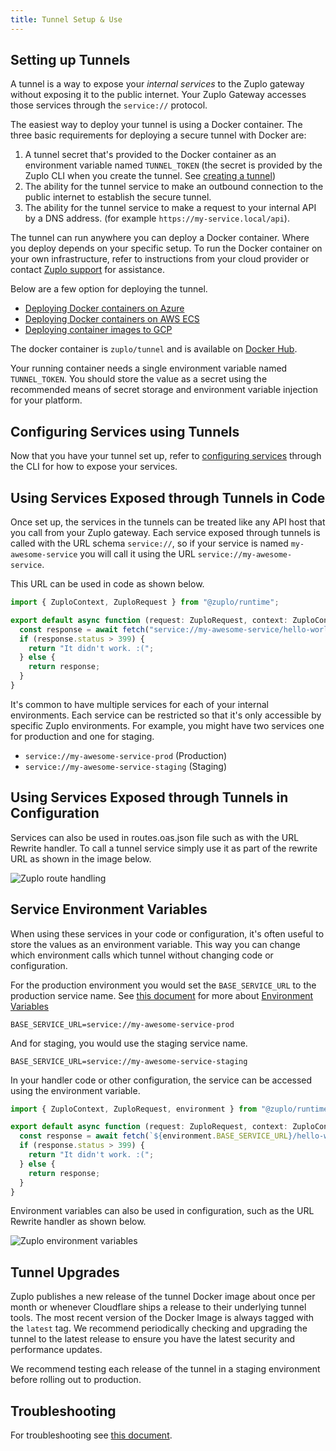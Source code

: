 ```yaml
---
title: Tunnel Setup & Use
---
```


<EnterpriseFeature name="Secure tunneling" />

## Setting up Tunnels

A tunnel is a way to expose your _internal services_ to the Zuplo gateway
without exposing it to the public internet. Your Zuplo Gateway accesses those
services through the `service://` protocol.

The easiest way to deploy your tunnel is using a Docker container. The three
basic requirements for deploying a secure tunnel with Docker are:

1. A tunnel secret that's provided to the Docker container as an environment
   variable named `TUNNEL_TOKEN` (the secret is provided by the Zuplo CLI when
   you create the tunnel. See
   [creating a tunnel](../cli/tunnels#creating-a-tunnel))
1. The ability for the tunnel service to make an outbound connection to the
   public internet to establish the secure tunnel.
1. The ability for the tunnel service to make a request to your internal API by
   a DNS address. (for example `https://my-service.local/api`).

The tunnel can run anywhere you can deploy a Docker container. Where you deploy
depends on your specific setup. To run the Docker container on your own
infrastructure, refer to instructions from your cloud provider or contact
[Zuplo support](mailto:support@zuplo.com) for assistance.

Below are a few option for deploying the tunnel.

- [Deploying Docker containers on Azure](https://docs.microsoft.com/en-us/learn/modules/run-docker-with-azure-container-instances/)
- [Deploying Docker containers on AWS ECS](https://docs.aws.amazon.com/AmazonECS/latest/userguide/getting-started.html)
- [Deploying container images to GCP](https://cloud.google.com/compute/docs/containers/deploying-containers)

The docker container is `zuplo/tunnel` and is available on
[Docker Hub](https://hub.docker.com/r/zuplo/tunnel).

Your running container needs a single environment variable named `TUNNEL_TOKEN`.
You should store the value as a secret using the recommended means of secret
storage and environment variable injection for your platform.

## Configuring Services using Tunnels

Now that you have your tunnel set up, refer to
[configuring services](../cli/tunnels#configuring-services) through the CLI for
how to expose your services.

## Using Services Exposed through Tunnels in Code

Once set up, the services in the tunnels can be treated like any API host that
you call from your Zuplo gateway. Each service exposed through tunnels is called
with the URL schema `service://`, so if your service is named
`my-awesome-service` you will call it using the URL
`service://my-awesome-service`.

This URL can be used in code as shown below.

```ts
import { ZuploContext, ZuploRequest } from "@zuplo/runtime";

export default async function (request: ZuploRequest, context: ZuploContext) {
  const response = await fetch("service://my-awesome-service/hello-world");
  if (response.status > 399) {
    return "It didn't work. :(";
  } else {
    return response;
  }
}
```

It's common to have multiple services for each of your internal environments.
Each service can be restricted so that it's only accessible by specific Zuplo
environments. For example, you might have two services one for production and
one for staging.

- `service://my-awesome-service-prod` (Production)
- `service://my-awesome-service-staging` (Staging)

## Using Services Exposed through Tunnels in Configuration

Services can also be used in routes.oas.json file such as with the URL Rewrite
handler. To call a tunnel service simply use it as part of the rewrite URL as
shown in the image below.

![Zuplo route handling](../../public/media/tunnel-setup/0c91be91-a591-4cef-ac29-d266e8a3181e.png)

## Service Environment Variables

When using these services in your code or configuration, it's often useful to
store the values as an environment variable. This way you can change which
environment calls which tunnel without changing code or configuration.

For the production environment you would set the `BASE_SERVICE_URL` to the
production service name. See
[this document](../articles/environment-variables.mdx) for more about
[Environment Variables](../articles/environment-variables.mdx)

```text
BASE_SERVICE_URL=service://my-awesome-service-prod
```

And for staging, you would use the staging service name.

```text
BASE_SERVICE_URL=service://my-awesome-service-staging
```

In your handler code or other configuration, the service can be accessed using
the environment variable.

```ts
import { ZuploContext, ZuploRequest, environment } from "@zuplo/runtime";

export default async function (request: ZuploRequest, context: ZuploContext) {
  const response = await fetch(`${environment.BASE_SERVICE_URL}/hello-world`);
  if (response.status > 399) {
    return "It didn't work. :(";
  } else {
    return response;
  }
}
```

Environment variables can also be used in configuration, such as the URL Rewrite
handler as shown below.

![Zuplo environment variables](../../public/media/tunnel-setup/16b93099-511d-435b-af85-167fab5814b2.png)

## Tunnel Upgrades

Zuplo publishes a new release of the tunnel Docker image about once per month or
whenever Cloudflare ships a release to their underlying tunnel tools. The most
recent version of the Docker Image is always tagged with the `latest` tag. We
recommend periodically checking and upgrading the tunnel to the latest release
to ensure you have the latest security and performance updates.

We recommend testing each release of the tunnel in a staging environment before
rolling out to production.

## Troubleshooting

For troubleshooting see [this document](./tunnel-troubleshooting.mdx).
